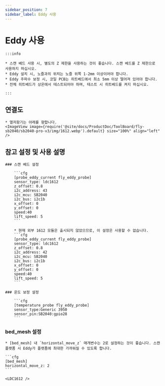 ```yaml
---
sidebar_position: 7
sidebar_label: Eddy 사용
---
```




# Eddy 사용

    :::info

    * 스캔 베드 사용 시, 별도의 Z 제한을 사용하는 것이 좋습니다. 스캔 베드를 Z 제한으로 사용하지 마십시오.
    * Eddy 설치 시, 노즐과의 위치는 노즐 위쪽 1-2mm 이상이어야 합니다.
    * Eddy 주파수 보정 시, 코일 PCB는 히트베드에서 최소 5mm 이상 떨어져 있어야 합니다.
    * 전체 히트베드가 상온에서 테스트되어야 하며, 테스트 시 히트베드를 켜지 마십시오.

    :::

## 연결도

    * 열저항기는 아래를 향합니다.
    <ImageView image={require('@site/docs/ProductDoc/ToolBoard/fly-sb2040/sb2040-pro-v3/img/1612.webp').default} size="100%" align="left" />


## 참고 설정 및 사용 설명

    ### 스캔 베드 설정

        ```cfg
        [probe_eddy_current fly_eddy_probe]
        sensor_type: ldc1612
        z_offset: 0.8
        i2c_address: 43
        i2c_mcu: SB2040
        i2c_bus: i2c1b
        x_offset: 0
        y_offset: 0
        speed:40
        lift_speed: 5
        ```

        * 현재 외부 1612 모듈은 출시되지 않았으므로, 이 설정은 사용할 수 없습니다.
        ```cfg
        [probe_eddy_current fly_eddy_probe]
        sensor_type: ldc1612
        z_offset: 0.8
        i2c_address: 42
        i2c_mcu: SB2040
        i2c_bus: i2c1b
        x_offset: 0
        y_offset: 0
        speed:40
        lift_speed: 5
        ```

    ### 온도 보정 설정

        ```cfg
        [temperature_probe fly_eddy_probe]
        sensor_type:Generic 3950
        sensor_pin:SB2040:gpio28
        ```

### bed_mesh 설정

    * [bed_mesh] 내 `horizontal_move_z` 매개변수는 2로 설정하는 것이 좋습니다. 스캔 플랫폼 시 Eddy가 플랫폼에 최대한 가까워질 수 있도록 합니다.

    ```cfg
    [bed_mesh]
    horizontal_move_z: 2
    ```

    <LDC1612 />